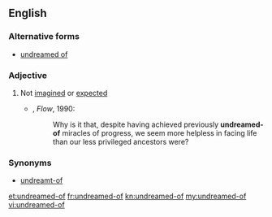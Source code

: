 ==English==
===Alternative forms===
* [[undreamed of]]
===Adjective===
{{en-adj}}

# Not [[imagined]] or [[expected]]
#* {{w|Mihaly Csikszentmihalyi}}, ''Flow'', 1990:
#*: Why is it that, despite having achieved previously '''undreamed-of''' miracles of progress, we seem more helpless in facing life than our less privileged ancestors were?
===Synonyms===
*[[undreamt-of]]

[[et:undreamed-of]]
[[fr:undreamed-of]]
[[kn:undreamed-of]]
[[my:undreamed-of]]
[[vi:undreamed-of]]